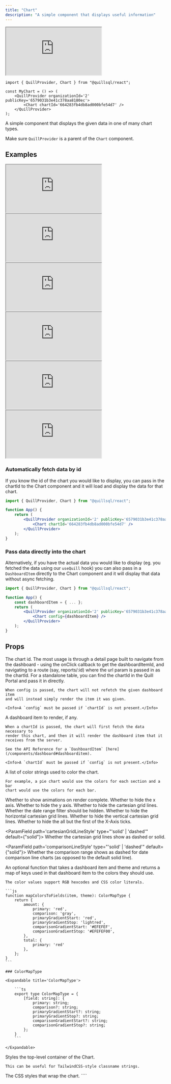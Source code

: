 ```yaml
---
title: "Chart"
description: "A simple component that displays useful information"
---
```


<iframe
	src='https://5wp4n7-5173.csb.app/chart'
	style={{
		width: "100%",
		height: 300,
		marginLeft: -20,
	}}
	title='Chart Component'
	allow='accelerometer; ambient-light-sensor; camera; encrypted-media; geolocation; gyroscope; hid; microphone; midi; payment; usb; vr; xr-spatial-tracking'
	sandbox='allow-forms allow-modals allow-popups allow-presentation allow-same-origin allow-scripts'></iframe>

```tsx App.tsx
import { QuillProvider, Chart } from "@quillsql/react";

const MyChart = () => (
	<QuillProvider organizationId='2' publicKey='6579031b3e41c378aa8180ec'>
		<Chart chartId='664283fb4db8ad000bfe54d7' />
	</QuillProvider>
);
```

A simple component that displays the given data in one of many chart types.

<Info>Make sure `QuillProvider` is a parent of the `Chart` component.</Info>

## Examples

<Tabs>
	<Tab title='Line Chart'>
		<iframe
			src='https://5wp4n7-5173.csb.app/chart/line'
			style={{
				width: "100%",
				height: 300,
				marginLeft: -20,
			}}
			title='Chart Component'
			allow='accelerometer; ambient-light-sensor; camera; encrypted-media; geolocation; gyroscope; hid; microphone; midi; payment; usb; vr; xr-spatial-tracking'
			sandbox='allow-forms allow-modals allow-popups allow-presentation allow-same-origin allow-scripts'></iframe>
	</Tab>
	<Tab title='Bar Chart'>
		<iframe
			src='https://5wp4n7-5173.csb.app/chart/bar'
			style={{
				width: "100%",
				height: 300,
				marginLeft: -20,
			}}
			title='Chart Component'
			allow='accelerometer; ambient-light-sensor; camera; encrypted-media; geolocation; gyroscope; hid; microphone; midi; payment; usb; vr; xr-spatial-tracking'
			sandbox='allow-forms allow-modals allow-popups allow-presentation allow-same-origin allow-scripts'></iframe>
	</Tab>
	<Tab title='Pie Chart'>
		<iframe
			src='https://5wp4n7-5173.csb.app/chart/pie'
			style={{
				width: "100%",
				height: 300,
				marginLeft: -20,
			}}
			title='Chart Component'
			allow='accelerometer; ambient-light-sensor; camera; encrypted-media; geolocation; gyroscope; hid; microphone; midi; payment; usb; vr; xr-spatial-tracking'
			sandbox='allow-forms allow-modals allow-popups allow-presentation allow-same-origin allow-scripts'></iframe>
	</Tab>
	<Tab title='Bar List'>
		<iframe
			src='https://5wp4n7-5173.csb.app/chart/list'
			style={{
				width: "100%",
				height: 300,
				marginLeft: -20,
			}}
			title='Chart Component'
			allow='accelerometer; ambient-light-sensor; camera; encrypted-media; geolocation; gyroscope; hid; microphone; midi; payment; usb; vr; xr-spatial-tracking'
			sandbox='allow-forms allow-modals allow-popups allow-presentation allow-same-origin allow-scripts'></iframe>
	</Tab>
	<Tab title='Metric'>
		<iframe
			src='https://5wp4n7-5173.csb.app/chart/metric'
			style={{
				width: "100%",
				height: 300,
				marginLeft: -20,
			}}
			title='Chart Component'
			allow='accelerometer; ambient-light-sensor; camera; encrypted-media; geolocation; gyroscope; hid; microphone; midi; payment; usb; vr; xr-spatial-tracking'
			sandbox='allow-forms allow-modals allow-popups allow-presentation allow-same-origin allow-scripts'></iframe>
	</Tab>
	<Tab title='Table'>
		<iframe
			src='https://5wp4n7-5173.csb.app/chart/table'
			style={{
				width: "100%",
				height: 300,
				marginLeft: -20,
			}}
			title='Chart Component'
			allow='accelerometer; ambient-light-sensor; camera; encrypted-media; geolocation; gyroscope; hid; microphone; midi; payment; usb; vr; xr-spatial-tracking'
			sandbox='allow-forms allow-modals allow-popups allow-presentation allow-same-origin allow-scripts'></iframe>
	</Tab>
</Tabs>

### Automatically fetch data by id

If you know the id of the chart you would like to display, you can pass in the chartId to the Chart component and it will load and display the data for that chart.

```jsx
import { QuillProvider, Chart } from "@quillsql/react";

function App() {
	return (
		<QuillProvider organizationId='2' publicKey='6579031b3e41c378aa8180ec'>
			<Chart chartId='664283fb4db8ad000bfe54d7' />
		</QuillProvider>
	);
}
```

### Pass data directly into the chart

Alternatively, if you have the actual data you would like to display (eg. you fetched the data using our `useQuill` hook) you can also pass in a `DashboardItem` directly to the Chart component and it will display that data without async fetching.

```jsx
import { QuillProvider, Chart } from "@quillsql/react";

function App() {
	const dashboardItem = { ... };
	return (
		<QuillProvider organizationId='2' publicKey='6579031b3e41c378aa8180ec'>
			<Chart config={dashboardItem} />
		</QuillProvider>
	);
}
```

## Props

<ParamField path='chartId' type='string'>
	The chart id. The most usage is through a detail page built to navigate from
	the dashboard - using the onClick callback to get the dashboardItemId, and
	navigating to a route (say, reports/:id) where the url param is passed in as
	the chartId. For a standalone table, you can find the chartId in the Quill
	Portal and pass it in directly.

    When config is passed, the chart will not refetch the given dashboard item
    and will instead simply render the item it was given.

    <Info>A `config` must be passed if `chartId` is not present.</Info>

</ParamField>

<ParamField path='config' type='DashboardItem'>
	A dashboard item to render, if any.

    When a chartId is passed, the chart will first fetch the data necessary to
    render this chart, and then it will render the dashboard item that it
    receives from the server.

    See the API Reference for a `DashboardItem` [here](/components/dashboard#dashboarditem).

    <Info>A `chartId` must be passed if `config` is not present.</Info>

</ParamField>

<ParamField path='colors' type='string[]'>
	A list of color strings used to color the chart.

    For example, a pie chart would use the colors for each section and a bar
    chart would use the colors for each bar.

</ParamField>

<ParamField path='isAnimationActive' type='boolean'>
	Whether to show animations on render complete.
</ParamField>

<ParamField path='hideXAxis' type='boolean'>
	Whether to hide the x axis.
</ParamField>

<ParamField path='hideYAxis' type='boolean'>
	Whether to hide the y axis.
</ParamField>

<ParamField path='hideCartesianGrid' type='boolean'>
	Whether to hide the cartesian grid lines.
</ParamField>

<ParamField path='hideDateRangeFilter' type='boolean'>
	Whether the date range filter should be hidden.
</ParamField>

<ParamField path='hideHorizontalCartesianGrid' type='boolean' default={false}>
	Whether to hide the horizontal cartesian grid lines.
</ParamField>

<ParamField path='hideVerticalCartesianGrid' type='boolean' default={true}>
	Whether to hide the vertical cartesian grid lines.
</ParamField>

<ParamField path='hideSubsequentXAxisTicks' type='boolean' default={false}>
	Whether to hide the all but the first of the X-Axis ticks.
</ParamField>

<ParamField
	path='cartesianGridLineStyle'
	type="'solid' | 'dashed'"
	default={"solid"}>
	Whether the cartesian grid lines show as dashed or solid.
</ParamField>

<ParamField
	path='comparisonLineStyle'
	type="'solid' | 'dashed'"
	default={"solid"}>
	Whether the comparison range shows as dashed for date comparison line charts
	(as opposed to the default solid line).
</ParamField>

<ParamField path='mapColorsToFields' type='(dashboardItem: DashboardItem, theme: QuillTheme) => ColorMapType'>
    An optional function that takes a dashboard item and theme and returns a
    map of keys used in that dashboard item to the colors they should use.

    The color values support RGB hexcodes and CSS color literals.

    ```js
    function mapColorsToFields(item, theme): ColorMapType {
    	return {
    		amount: {
    			primary: 'red',
    			comparison: 'gray',
    			primaryGradientStart: 'red',
    			primaryGradientStop: 'lightred',
    			comparisonGradientStart: '#EFEFEF',
    			comparisonGradientStop: '#EFEFEF00',
    		},
    		total: {
    			primary: 'red'
    		},
    	};
    }
    ```

    ### ColorMapType

    <Expandable title='ColorMapType'>

    	```ts
    	export type ColorMapType = {
    		[field: string]: {
    			primary: string;
    			comparison?: string;
    			primaryGradientStart?: string;
    			primaryGradientStop?: string;
    			comparisonGradientStart?: string;
    			comparisonGradientStop?: string;
    		};
    	}
    	```

    </Expandable>

</ParamField>

<ParamField path='className' type='string'>
	Styles the top-level container of the Chart.

    This can be useful for TailwindCSS-style classname strings.

</ParamField>

<ParamField path='containerStyle' type='React.CSSProperties'>
	The CSS styles that wrap the chart.
</ParamField>
````
